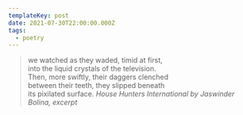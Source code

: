 ```yaml
---
templateKey: post
date: 2021-07-30T22:00:00.000Z
tags:
  - poetry
---
```

> we watched as they waded, timid at first,<br/>
> into the liquid crystals of the television.<br/>
> Then, more swiftly, their daggers clenched<br/>
> between their teeth, they slipped beneath<br/>
> its pixilated surface.
> <cite><i>House Hunters International</i> by Jaswinder Bolina, excerpt</cite>
